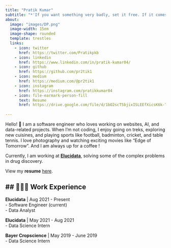 ```yaml
---
title: "Pratik Kumar"
subtitle: "*'If you want something very badly, set it free. If it comes back to you, it's yours forever. If it doesn't, it was never yours to begin with.'* <br><br> - Indecent Proposal (1993)" 
about:
  image: "images/DP.png"
  image-width: 15em
  image-shape: rounded
  template: trestles
  links:
    - icon: twitter
      href: https://twitter.com/Pratikpkb
    - icon: linkedin
      href: https://www.linkedin.com/in/pratik-kumar04/
    - icon: github
      href: https://github.com/pr2tik1
    - icon: medium
      href: https://medium.com/@pr2tik1
    - icon: instagram
      href: https://instagram.com/pratikkumar04
    - icon: file-earmark-person-fill
      text: Resume
      href: https://drive.google.com/file/d/1bO2scT5bjixISLEEfXicsK6k-TkwPAHC/view?usp=sharing
    
---
```


Hello! 👋 I am a software engineer who loves working on websites, AI, and data-related projects. When I'm not coding, I enjoy going on treks, exploring new cuisines, and playing sports like football, badminton, cricket, and table tennis. I love photography and watching exciting movies like "Edge of Tomorrow". And I am always up for a coffee !

Currently, I am working at [**Elucidata**](https://www.elucidata.io/), solving some of the complex problems in drug discovery. 

View my **resume** [here](https://drive.google.com/file/d/1bO2scT5bjixISLEEfXicsK6k-TkwPAHC/view?usp=sharing).

## 👨🏻‍💻 Work Experience
---

**Elucidata** | Aug 2021 - Present <br>
  - Software Engineer (current) <br>
  - Data Analyst
  
**Elucidata** | May 2021 - Aug 2021 <br>
  - Data Science Intern

**Bayer Cropscience** | May 2019 - June 2019 <br>
  - Data Science Intern

